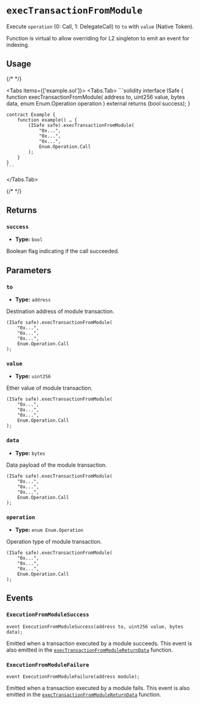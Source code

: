 
# `execTransactionFromModule`

Execute `operation` (0: Call, 1: DelegateCall) to `to` with `value` (Native Token).

<Callout type='info'>
  Function is virtual to allow overriding for L2 singleton to emit an event for
  indexing.
</Callout>

## Usage

{/* <!-- vale off --> */}

<Tabs items={['example.sol']}>
  <Tabs.Tab>
    ```solidity
    interface ISafe {
        function execTransactionFromModule(
            address to,
            uint256 value,
            bytes data,
            enum Enum.Operation operation
        ) external returns (bool success);
    }

    contract Example {
        function example() … {
            (ISafe safe).execTransactionFromModule(
                "0x...",
                "0x...",
                "0x...",
                Enum.Operation.Call
            );
        }
    }
    ```
  </Tabs.Tab>
</Tabs>

{/* <!-- vale on --> */}

## Returns

### `success`

- **Type:** `bool`

Boolean flag indicating if the call succeeded.

## Parameters

### `to`

- **Type:** `address`

Destination address of module transaction.

```solidity focus=2
(ISafe safe).execTransactionFromModule(
    "0x...",
    "0x...",
    "0x...",
    Enum.Operation.Call
);
```

### `value`

- **Type:** `uint256`

Ether value of module transaction.

```solidity focus=3
(ISafe safe).execTransactionFromModule(
    "0x...",
    "0x...",
    "0x...",
    Enum.Operation.Call
);
```

### `data`

- **Type:** `bytes`

Data payload of the module transaction.

```solidity focus=4
(ISafe safe).execTransactionFromModule(
    "0x...",
    "0x...",
    "0x...",
    Enum.Operation.Call
);
```

### `operation`

- **Type:** `enum Enum.Operation`

Operation type of module transaction.

```solidity focus=5
(ISafe safe).execTransactionFromModule(
    "0x...",
    "0x...",
    "0x...",
    Enum.Operation.Call
);
```

## Events

### `ExecutionFromModuleSuccess`

```solidity
event ExecutionFromModuleSuccess(address to, uint256 value, bytes data);
```

Emitted when a transaction executed by a module succeeds. This event is also emitted in the [`execTransactionFromModuleReturnData`](./execTransactionFromModuleReturnData.mdx#executionfrommodulesuccess) function.

### `ExecutionFromModuleFailure`

```solidity
event ExecutionFromModuleFailure(address module);
```

Emitted when a transaction executed by a module fails. This event is also emitted in the [`execTransactionFromModuleReturnData`](./execTransactionFromModuleReturnData.mdx#executionfrommodulefailure) function.
